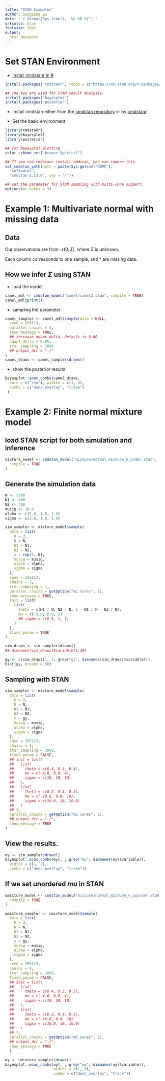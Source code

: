 ```yaml
---
title: "STAN Examples"
author: Songpeng Zu
date: "`r format(Sys.time(), '%d %B %Y')`"
urlcolor: blue
fontsize: 10pt
output:
  html_document
---
```


# Set STAN Environment

* [Install cmdstanr in R](https://mc-stan.org/cmdstanr/articles/cmdstanr.html)

```r
install.packages("cmdstanr", repos = c("https://mc-stan.org/r-packages/", getOption("repos")))

## The two are used for STAN result analysis.
install.packages("bayesplot")
install.packages("posterior")
```
* Install cmdstan either from the [cmdstan repository](https://github.com/stan-dev/cmdstan/wiki/Getting-Started-with-CmdStan) or by [cmdstanr](https://mc-stan.org/cmdstanr/reference/install_cmdstan.html)


* Set the basic environment
```r
library(cmdstanr)
library(bayesplot)
library(posterior)

## for bayesplot plotting
color_scheme_set("brewer-Spectral")

## If you use cmdstanr install cmdstan, you can ignore this.
set_cmdstan_path(path = paste(Sys.getenv("HOME"),
  "softwares",
  "cmdstan-2.23.0", sep = "/"))

## set the parameter for STAN sampling with multi-core support.
options(mc.cores = 3)
```

# Example 1: Multivariate normal with missing data

## Data
 Our observations are from $\mathcal{N}(0, \Sigma)$, where $\Sigma$ is unknown.
 
\begin{pmatrix}
1 & -1 & -1 & 1 & 2 & 2 & -2 & -2 & * & * & * & *\\
1 & -1 & 1 & -1 & * & * & * & * & 2 & 2 & -2 & -2
\end{pmatrix}
  Each column corresponds to one sample, and $*$ are missing data.
  
## How we infer $\Sigma$ using STAN 

* load the model
```r
camel_mdl <- cmdstan_model("camel/camel2.stan", compile = TRUE)
camel_mdl$print()
```

* sampling the parameter

```r
camel_sampler <- camel_mdl$sample(data = NULL,
  seed = 355113,
  parallel_chains = 4,
  show_message = TRUE,
  ## increase adapt delta, default is 0.80
  adapt_delta = 0.85,
  iter_sampling = 1000
  ## output_dir = "./"
)
camel_draws <- camel_sampler$draws()
```

* show the posterior results
```r
bayesplot::mcmc_combo(camel_draws,
  pars = c("rho"), widths = c(1, 3),
  combo = c("dens_overlay", "trace")
 )
```

# Example 2: Finite normal mixture model

## load STAN script for both simulation and inference
```r
mixture_model <- cmdstan_model("mixture/normal_mixture_k_order.stan",
  compile = TRUE
)
```

## Generate the simulation data
```r
N <- 1200
N1 <- 400
N2 <- 400
musig <- 10.0
alpha <- c(1.0, 1.0, 1.0)
sigma <- c(1.0, 1.0, 1.0)

sim_sampler <- mixture_model$sample(
  data = list(
    K = 3,
    N = N,
    N1 = N1,
    N2 = N2,
    y = rep(1, N),
    musig = musig,
    alpha = alpha,
    sigma = sigma
  ),
  seed = 355113,
  chains = 1,
  iter_sampling = 1,
  parallel_chains = getOption("mc.cores", 1),
  show_message = TRUE,
  init = list(
    list(
      theta = c(N1 / N, N2 / N, 1 - N1 / N - N2 / N),
      mu = c(-5.0, 0.0, 5)
      ## sigma = c(0.5, 1, 1)
    )
  ),
  fixed_param = TRUE
)

sim_draws <- sim_sampler$draws()
## dimnames(sim_draws)$variable[1:10]

gy <- c(sim_draws[1, 1, grep("gy", dimnames(sim_draws)$variable)])
hist(gy, breaks = 50)
```


## Sampling with STAN

```r
sim_sampler <- mixture_model$sample(
  data = list(
    K = 3,
    N = N,
    N1 = N1,
    N2 = N2,
    y = gy,
    musig = musig,
    alpha = alpha,
    sigma = sigma
  ),
  seed = 355113,
  chains = 4,
  iter_sampling = 1000,
  fixed_param = FALSE,
  ## init = list(
  ##   list(
  ##     theta = c(0.4, 0.3, 0.3),
  ##     mu = c(-4.0, 0.0, 4),
  ##     sigma = c(10, 10, 10)
  ##   ),
  ##   list(
  ##     theta = c(0.2, 0.3, 0.5),
  ##     mu = c(-10.0, 0.0, 10),
  ##     sigma = c(10.0, 10, 10.0)
  ##   )
  ## ),
  parallel_chains = getOption("mc.cores", 1),
  ## output_dir = "./",
  show_message = TRUE
)
```
## View the results.
```r
ey <- sim_sampler$draws()
bayesplot::mcmc_combo(ey[, , grep("mu", dimnames(ey)$variable)],
  widths = c(1, 3),
  combo = c("dens_overlay", "trace"))
```

## If we set unordered $mu$ in STAN

```r
umixture_model <- cmdstan_model("mixture/normal_mixture_k_unorder.stan",
  compile = TRUE
)

umixture_sampler <- umixture_model$sample(
  data = list(
    K = 3,
    N = N,
    N1 = N1,
    N2 = N2,
    y = gy,
    musig = musig,
    alpha = alpha,
    sigma = sigma
  ),
  seed = 355113,
  chains = 4,
  iter_sampling = 1000,
  fixed_param = FALSE,
  ## init = list(
  ##   list(
  ##     theta = c(0.4, 0.3, 0.3),
  ##     mu = c(-4.0, 0.0, 4),
  ##     sigma = c(10, 10, 10)
  ##   ),
  ##   list(
  ##     theta = c(0.2, 0.3, 0.5),
  ##     mu = c(-10.0, 0.0, 10),
  ##     sigma = c(10.0, 10, 10.0)
  ##   )
  ## ),
  parallel_chains = getOption("mc.cores", 1),
  ## output_dir = "./",
  show_message = TRUE
  )
```

```r
uy <- umixture_sampler$draws()
bayesplot::mcmc_combo(uy[, , grep("mu", dimnames(uy)$variable)],
                      widths = c(1, 3),
                      combo = c("dens_overlay", "trace"))

```
